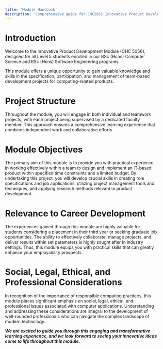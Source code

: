 ```yaml
---
title: 'Module Handbook'
description: 'Comprehensive guide for CHC5056 Innovative Product Development'
---
```


# **Introduction**

Welcome to the Innovative Product Development Module (CHC 5056), designed for all Level 5 students enrolled in our BSc (Hons) Computer Science and BSc (Hons) Software Engineering programs.

This module offers a unique opportunity to gain valuable knowledge and skills in the specification, participation, and management of team-based development projects for computing-related products.

# Project Structure

Throughout the module, you will engage in both individual and teamwork projects, with each project being supervised by a dedicated faculty member. This approach ensures a comprehensive learning experience that combines independent work and collaborative efforts.

# **Module Objectives**

The primary aim of this module is to provide you with practical experience in working effectively within a team to design and implement an IT-based product within specified time constraints and a limited budget. By undertaking this project, you will develop crucial skills in creating role specifications and job applications, utilizing project management tools and techniques, and applying research methods relevant to product development.

# **Relevance to Career Development**

The experiences gained through this module are highly valuable for students considering a placement in their third year or seeking graduate job opportunities. The ability to effectively collaborate, manage projects, and deliver results within set parameters is highly sought after in industry settings. Thus, this module equips you with practical skills that can greatly enhance your employability prospects.

# Social, Legal, Ethical, and Professional Considerations

In recognition of the importance of responsible computing practices, this module places significant emphasis on social, legal, ethical, and professional issues associated with computer applications. Understanding and addressing these considerations are integral to the development of well-rounded professionals who can navigate the complex landscape of modern technology.



***We are excited to guide you through this engaging and transformative learning experience, and we look forward to seeing your innovative ideas come to life throughout this module.***